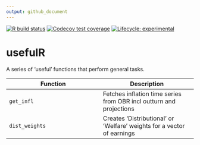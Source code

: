 ```yaml
---
output: github_document
---
```


<!-- README.md is generated from README.Rmd. Please edit that file -->

<!-- badges: start -->
  [![R build status](https://github.com/l-hodge/usefulr/workflows/R-CMD-check/badge.svg)](https://github.com/l-hodge/usefulr/actions)
  [![Codecov test coverage](https://codecov.io/gh/l-hodge/usefulR/branch/master/graph/badge.svg)](https://codecov.io/gh/l-hodge/usefulR?branch=master)
  [![Lifecycle: experimental](https://img.shields.io/badge/lifecycle-experimental-orange.svg)](https://www.tidyverse.org/lifecycle/#experimental)
<!-- badges: end -->

# usefulR

A series of 'useful' functions that perform general tasks.

| Function | Description |
|----|----|
| `get_infl` | Fetches inflation time series from OBR incl outturn and projections |
| `dist_weights` | Creates 'Distributional' or 'Welfare' weights for a vector of earnings |
